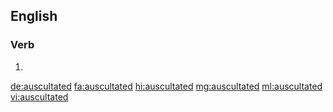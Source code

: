 ==English==

===Verb===
{{head|en|verb form}}

# {{en-past of|auscultate}}

[[de:auscultated]]
[[fa:auscultated]]
[[hi:auscultated]]
[[mg:auscultated]]
[[ml:auscultated]]
[[vi:auscultated]]